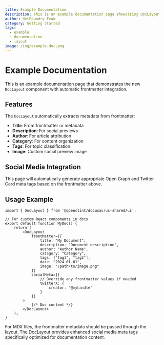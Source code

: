---
title: Example Documentation
description: This is an example documentation page showcasing DocLayout
author: NetFoundry Team
category: Getting Started
tags:
  - example
  - documentation
  - layout
image: /img/example-doc.png
---

# Example Documentation

This is an example documentation page that demonstrates the new `DocLayout` component with automatic frontmatter integration.

## Features

The `DocLayout` automatically extracts metadata from frontmatter:

- **Title**: From frontmatter or metadata
- **Description**: For social previews
- **Author**: For article attribution
- **Category**: For content organization
- **Tags**: For topic classification
- **Image**: Custom social preview image

## Social Media Integration

This page will automatically generate appropriate Open Graph and Twitter Card meta tags based on the frontmatter above.

## Usage Example

```tsx
import { DocLayout } from '@openclint/docusaurus-shared/ui';

// For custom React components in docs
export default function MyDoc() {
    return (
        <DocLayout
            frontMatter={{
                title: "My Document",
                description: "Document description",
                author: "Author Name",
                category: "Category",
                tags: ["tag1", "tag2"],
                date: "2024-01-01",
                image: "/path/to/image.png"
            }}
            socialMeta={{
                // Override any frontmatter values if needed
                twitterX: {
                    creator: "@myhandle"
                }
            }}
        >
            {/* Doc content */}
        </DocLayout>
    );
}
```

For MDX files, the frontmatter metadata should be passed through the layout. The DocLayout provides enhanced social media meta tags specifically optimized for documentation content.